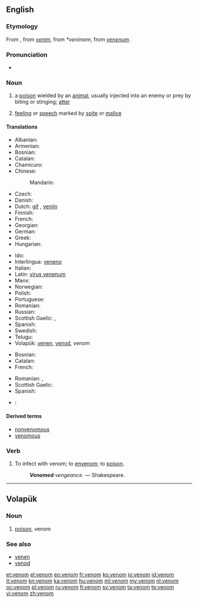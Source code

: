 ==English==

===Etymology===
From {{etyl|xno}}, from {{etyl|fro}} ''[[venim]]'', from {{etyl|VL.}} ''*venimem'', from {{etyl|la}} ''[[venenum]]''.

===Pronunciation===
* {{audio|en-us-venom.ogg|Audio (US)}}

===Noun===
{{wikipedia}}
{{en-noun}}

# a [[poison]] wielded by an [[animal]], usually injected into an enemy or prey by biting or stinging; [[atter]]
# {{figuratively}} [[feeling]] or [[speech]] marked by [[spite]] or [[malice]]

====Translations====
{{trans-top|poison wielded by animal}}
* Albanian: {{t-|sq|helm|xs=Albanian}}
* Armenian: {{t-|hy|թույն|tr=t'uyn}}
* Bosnian: {{t|bs|otrov|m}}
* Catalan: {{t+|ca|verí}} {{m}}
* Chamicuro: {{tø|ccc|solima}}
* Chinese:
*: Mandarin: {{t|zh|毒素}}
* Czech: {{t+|cs|jed|m}}
* Danish: {{t+|da|gift|m}}
* Dutch: [[gif]] {{n}}, [[venijn]] {{n}}
* Finnish: {{t+|fi|myrkky}}
* French: {{t+|fr|venin|m}}
* Georgian: {{t-|ka|შხამი|tr=šxami|sc=Geor|xs=Georgian}}
* German: {{t+|de|Gift}}
* Greek: {{t+|el|δηλητήριο|n}}
* Hungarian: {{t+|hu|méreg}}
{{trans-mid}}
* Ido: {{t+|io|veneno|xs=Ido}}
* Interlingua: [[veneno]]
* Italian: {{t+|it|veleno}}
* Latin: [[virus venenum]]
* Manx: {{t-|gv|nieu|xs=Manx}}
* Norwegian: {{t+|no|gift|m}}
* Polish: {{t+|pl|jad|m}}
* Portuguese: {{t+|pt|peçonha|f}}
* Romanian: {{t-|ro|venin|n}}
* Russian: {{t+|ru|яд|tr=jad}}
* Scottish Gaelic: {{t|gd|puinnsean|m}}, {{t|gd|nimh|m}}
* Spanish: {{t+|es|veneno}}
* Swedish: {{t+|sv|gift|c}}
* Telugu: {{t+|te|విషము|tr=vishamu}}
* Volapük: [[venen]], [[venod]], venom
{{trans-bottom}}

{{trans-top|(''figurative'') malice}}
* Bosnian: {{t|bs|zloba|f}}
* Catalan: {{t|ca|malvolença|f}}
* French: {{t+|fr|venin|m}}
{{trans-mid}}
* Romanian: {{t-|ro|venin|n}},  {{t-|ro|fiere}}
* Scottish Gaelic: {{t|gd|nimh|m}}
* Spanish: {{t-|es|malicia}}
{{trans-bottom}}

{{checktrans-top}}
* {{ttbc|uk}}: {{t|uk|отрутa|f|xs=Ukrainian}}
{{trans-bottom}}

====Derived terms====
* [[nonvenomous]]
* [[venomous]]

===Verb===
{{en-verb}}

# To infect with venom; to [[envenom]]; to [[poison]].
#: '''''Venomed''' vengeance.'' &mdash; Shakespeare.

----

==Volapük==

===Noun===
{{head|vo|noun}}

# [[poison]], venom

===See also===
* [[venen]]
* [[venod]]

[[et:venom]]
[[el:venom]]
[[eo:venom]]
[[fr:venom]]
[[ko:venom]]
[[io:venom]]
[[id:venom]]
[[it:venom]]
[[kn:venom]]
[[ka:venom]]
[[hu:venom]]
[[ml:venom]]
[[my:venom]]
[[nl:venom]]
[[oc:venom]]
[[pl:venom]]
[[ru:venom]]
[[fi:venom]]
[[sv:venom]]
[[ta:venom]]
[[te:venom]]
[[vi:venom]]
[[zh:venom]]